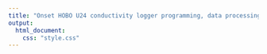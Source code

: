 ```yaml
---
title: "Onset HOBO U24 conductivity logger programming, data processing, and retrieval"
output: 
  html_document:
    css: "style.css"
---
```

